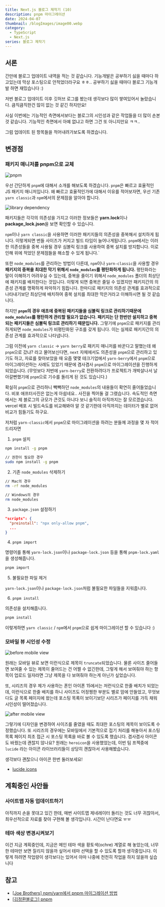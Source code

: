 ```yaml
---
title: Next.js 블로그 제작기 (10)
description: pnpm 마이그레이션
date: 2024-04-07
thumbnail: /blogImages/image00.webp
category:
  - TypeScript
  - Next.js
series: 블로그 제작기
---
```


## 서론

간만에 블로그 업데이트 내역을 적는 것 같습니다. 기능개발은 공부하기 싫을 때마다 하고있는데 막상 포스팅으로 안적었더라구요 ㅎㅎ.. 공부하기 싫을 때마다 블로그 기능개발 하면 재밌습니다 :)

저번 블로그 업데이트 이후 깃허브 로그를 봤는데 생각보다 많이 쌓여있어서 놀랐습니다. 큼직큼직한건 많이 없는 것 같긴 하지만요!

사실 이번에는 기능적인 측면에서보다는 블로그의 시인성과 같은 작업들을 더 많이 손본 것 같습니다. 기능적인 측면에서 아예 없냐고 하면 그건 또 아니지만요 ㅋㅋ..

그럼 업데이트 된 항목들을 적어내려가보도록 하겠습니다.

## 변경점

### 패키지 매니저를 pnpm으로 교체

![pnpm](</blogImages/2024/2024_04/2024_04_07/2024_04_07_(1).webp>)

우선 간단하게 `pnpm`에 대해서 소개를 해보도록 하겠습니다. `pnpm`은 빠르고 효율적인 JS 패키지 매니저입니다.
왜 빠르고 효율적인가에 대해서 이유를 적어보자면, 우선 기존 `yarn classic`과 `npm`에서의 문제점을 알아야 합니다.

![library dependency](</blogImages/2024/2024_04/2024_04_07/2024_04_07_(2).webp>)

패키지들은 각각의 의존성을 가지고 이러한 정보들은 **yarn.lock**이나 **package_lock.json**을 보면 확인할 수 있습니다.

`npm`이나 `yarn classic`을 사용하면 이러한 패키지들의 의존성을 중복해서 설치하게 됩니다. 이렇게되면 번들 사이즈가 커지고 빌드 타임이 늘어나게됩니다.
`pnpm`에서는 이러한 의존성들을 중복 사용될 경우 심볼릭 링크를 사용하여 중복 설치를 방지합니다. 이로 인해 위에 적었던 문제점들을 해소할 수 있게 됩니다.`

또한 `node_modules`를 관리하는 방법이 다른데, `npm`이나 `yarn-classic`을 사용할 경우 **패키지의 중복을 최대한 막기 위해서 `node_modules`를 평탄화하게 됩니다.**
평탄화라는 말이 이해하기 어려우실 수 있는데, 중복을 줄이기 위해서 `node_modules` 폴더의 최상단에 패키지를 배치한다는 것입니다. 이렇게 되면 중복은 줄일 수 있겠지만 패키지간의 의존성 관계를 명확하게 파악하기 힘듭니다.
한마디로 패키지의 의존성 관계를 효과적으로 나타내기보단 최상단에 배치하여 중복 설치를 최대한 막은거라고 이해하시면 될 것 같습니다.

하지만 **`pnpm`의 경우 애초에 중복된 패키지들을 심볼릭 링크로 관리하기때문에 `node_modules`를 평탄하게 관리할 필요가 없습니다. 패키지는 단 한번만 설치하고 중복되는 패키지들은 심볼릭 링크로 관리하기 때문입니다.**
그렇기에 `pnpm`으로 패키지를 관리하게되면 `node_modules`가 비평탄화된 구조를 갖게 됩니다. 이는 실제로 패키지간의 의존성 관계를 효과적으로 나타냅니다.

그럼 이전에 `yarn classic` -> `yarn berry`로 패키지 매니저를 바꾼다고 말했는데 왜 `pnpm`으로 갔냐? 라고 물어보신다면, `next` 자체에서도 의존성을 `pnpm`으로 관리하고 있기도 하고,
자료를 찾아보았을 때 요즘 몇몇 테크기업에서 `yarn-berry`에서 `pnpm`으로 마이그레이션하는 사례도 있었기 때문에 겸사겸사 `pnpm`으로 마이그레이션을 진행하게 되었습니다.
(무엇보다 저번에 `yarn-berry`로 전환하려다가 프로젝트가 개박살나서 날아갈뻔했기에 `pnpm`으로 기수를 돌리게 된 것도 있습니다.)

확실히 `pnpm`으로 관리하니 빽빽하던 `node_modules`의 내용들이 확연히 줄어들었습니다. 비포 애프터사진은 없는게 아쉽네요.. 사진을 찍어둘 걸 그랬습니다.
속도적인 측면에서는 제 블로그의 규모가 큰것도 아니다 보니 솔직히 아직까지는 잘 모르겠습니다. vercel 배포 시 빌드속도를 비교해봐야 알 것 같기한데 아직까지는 데이터가 별로 없어 비교가 힘들기도 하구요.

저처럼 `yarn-classic`에서 `pnpm`으로 마이그레이션을 하려는 분들께 과정을 몇 자 적어드리자면

1. `pnpm` 설치

```bash showLineNumbers
npm install -g pnpm

// 권한이 필요한 경우
sudo npm install -g pnpm
```

2. 기존 `node_modules` 삭제하기

```bash showLineNumbers
// Mac의 경우
rm -rf node_modules

// Windows의 경우
rm node_modules
```

3. `package.json` 설정하기

```json showLineNumbers
"scripts": {
  "preinstall": "npx only-allow pnpm",
  ...
}
```

4. `pnpm import`

명령어를 통해 `yarn-lock.json`이나 `package-lock.json` 등을 통해 `pnpm-lock.yaml`을 생성해줍니다.

```bash showLineNumbers
pnpm import
```

5. 불필요한 파일 제거

`yarn-lock.json`이나 `package-lock.json`처럼 불필요한 파일들을 지워줍니다.

6. `pnpm install`

의존성을 설치해줍니다.

```bash showLineNumbers
pnpm install
```

이렇게하면 `yarn classic` / `npm`에서 `pnpm`으로 쉽게 마이그레이션 할 수 있습니다 :)

### 모바일 뷰 시인성 수정

![before mobile view](</blogImages/2024/2024_04/2024_04_07/2024_04_07_(3).webp>)

원래는 모바일 뷰로 보면 이런식으로 제목이 `truncate`되었습니다. 물론 사이즈 줄어들면 보여줄 수 있는 제목이 줄어드는 건 어쩔 수 없긴한데, 그렇게 해서 보여줘야 하는 항목이 업로드 일자라면 그냥 제목을 다 보여줘야 하는게 아닌가 싶었습니다.

또, 시리즈의 경우 제가 사용하는 폰인 아이폰 15에서는 저런식으로 한줄 배치가 되었는데, 이런식으로 한줄 배치를 하니 사이즈도 어정쩡한 부분도 별로 맘에 안들었고, 무엇보다도 글 목록 페이지에 왔는데 포스팅 목록이 보이기보단 시리즈가 페이지를 가득 채워 시인성이 떨어졌습니다.

![after mobile view](</blogImages/2024/2024_04/2024_04_07/2024_04_07_(4).webp>)

그렇기에 디자인을 변경하여 사이즈를 줄였을 때도 최대한 포스팅의 제목이 보이도록 수정했습니다. 또 시리즈의 경우에는 모바일에서 기본적으로 접기 처리를 해놓아서 포스팅 목록 페이지 최초 접근 시 포스팅 목록을 바로 볼 수 있도록 했습니다.
겸사겸사 아이콘도 바꿨는데 괜찮지 않나요? 원래는 `heroicon`을 사용했었는데, 이번 팀 프젝중에 `lucide` 라는 아이콘 라이브러리들이 상당히 괜찮아서 사용해봤습니다.

생각보다 괜찮으니 아이콘 한번 둘러보세요!

- [lucide icons](https://lucide.dev/icons/)

## 계획중인 사안들

### 사이트맵 자동 업데이트하기

아직까지 손을 못대고 있긴 한데, 매번 사이트맵 제네레이터 돌리는 것도 너무 귀찮아서, 최우선적으로 자료를 찾아 구현해 볼 생각입니다. 시간이 난다면요 ㅠㅠ

### 테마 색상 변경시켜보기

이건 지금 계획중인데, 지금은 메인 테마 색을 황토색(ochre) 계열로 해 놓았는데, 너무 한 테마만 보면 질리지 않을까 싶어서 테마 선택을 할 수 있도록 할까 생각중입니다.
이렇게 하려면 작업량이 생각보다는 있어서 아마 나중에 천천히 작업을 하지 않을까 싶습니다

## 참고

- [[Joe Brothers] npm/yarn에서 pnpm 마이그레이션 방법](https://blog.joe-brothers.com/pnpm-migration-guide/)
- [[김정환블로그] pnpm](https://jeonghwan-kim.github.io/2023/10/20/pnpm)
